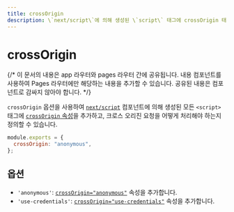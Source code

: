 ```yaml
---
title: crossOrigin
description: \`next/script\`에 의해 생성된 \`script\` 태그에 crossOrigin 태그를 추가하기 위해 \`crossOrigin\` 옵션을 사용하세요.
---
```


# crossOrigin

{/* 이 문서의 내용은 app 라우터와 pages 라우터 간에 공유됩니다. <PagesOnly>내용</PagesOnly> 컴포넌트를 사용하여 Pages 라우터에만 해당하는 내용을 추가할 수 있습니다. 공유된 내용은 컴포넌트로 감싸지 않아야 합니다. */}

`crossOrigin` 옵션을 사용하여 [`next/script`](/docs/app/building-your-application/optimizing/scripts) 컴포넌트에 의해 생성된 모든 `<script>` 태그에 [`crossOrigin` 속성](https://developer.mozilla.org/en-US/docs/Web/HTML/Attributes/crossorigin)을 추가하고, 크로스 오리진 요청을 어떻게 처리해야 하는지 정의할 수 있습니다.

```js filename="next.config.js"
module.exports = {
  crossOrigin: "anonymous",
};
```

## 옵션

- `'anonymous'`: [`crossOrigin="anonymous"`](https://developer.mozilla.org/en-US/docs/Web/HTML/Attributes/crossorigin#anonymous) 속성을 추가합니다.
- `'use-credentials'`: [`crossOrigin="use-credentials"`](https://developer.mozilla.org/en-US/docs/Web/HTML/Attributes/crossorigin#use-credentials) 속성을 추가합니다.
